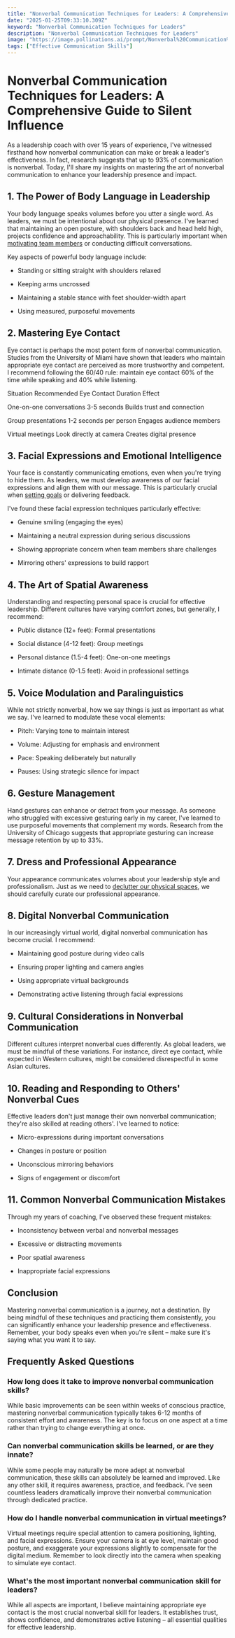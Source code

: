 ```yaml
---
title: "Nonverbal Communication Techniques for Leaders: A Comprehensive Guide to Silent Influence"
date: "2025-01-25T09:33:10.309Z"
keyword: "Nonverbal Communication Techniques for Leaders"
description: "Nonverbal Communication Techniques for Leaders"
image: "https://image.pollinations.ai/prompt/Nonverbal%20Communication%20Techniques%20for%20Leaders%2C%20realistic%20photo%2C%20high%20quality%2C%204k?width=1024&height=1024&nologo=true"
tags: ["Effective Communication Skills"]
---
```



# Nonverbal Communication Techniques for Leaders: A Comprehensive Guide to Silent Influence


As a leadership coach with over 15 years of experience, I've witnessed firsthand how nonverbal communication can make or break a leader's effectiveness. In fact, research suggests that up to 93% of communication is nonverbal. Today, I'll share my insights on mastering the art of nonverbal communication to enhance your leadership presence and impact.



## 1. The Power of Body Language in Leadership


Your body language speaks volumes before you utter a single word. As leaders, we must be intentional about our physical presence. I've learned that maintaining an open posture, with shoulders back and head held high, projects confidence and approachability. This is particularly important when [motivating team members](https://productivityprospect.com/blog/effective-motivation-techniques-for-personal-growth/) or conducting difficult conversations.



Key aspects of powerful body language include:



- Standing or sitting straight with shoulders relaxed

- Keeping arms uncrossed

- Maintaining a stable stance with feet shoulder-width apart

- Using measured, purposeful movements



## 2. Mastering Eye Contact


Eye contact is perhaps the most potent form of nonverbal communication. Studies from the University of Miami have shown that leaders who maintain appropriate eye contact are perceived as more trustworthy and competent. I recommend following the 60/40 rule: maintain eye contact 60% of the time while speaking and 40% while listening.





Situation
Recommended Eye Contact Duration
Effect


One-on-one conversations
3-5 seconds
Builds trust and connection


Group presentations
1-2 seconds per person
Engages audience members


Virtual meetings
Look directly at camera
Creates digital presence





## 3. Facial Expressions and Emotional Intelligence


Your face is constantly communicating emotions, even when you're trying to hide them. As leaders, we must develop awareness of our facial expressions and align them with our message. This is particularly crucial when [setting goals](https://productivityprospect.com/blog/effective-goal-setting-techniques-for-personal-development/) or delivering feedback.



I've found these facial expression techniques particularly effective:



- Genuine smiling (engaging the eyes)

- Maintaining a neutral expression during serious discussions

- Showing appropriate concern when team members share challenges

- Mirroring others' expressions to build rapport



## 4. The Art of Spatial Awareness


Understanding and respecting personal space is crucial for effective leadership. Different cultures have varying comfort zones, but generally, I recommend:




- Public distance (12+ feet): Formal presentations

- Social distance (4-12 feet): Group meetings

- Personal distance (1.5-4 feet): One-on-one meetings

- Intimate distance (0-1.5 feet): Avoid in professional settings



## 5. Voice Modulation and Paralinguistics


While not strictly nonverbal, how we say things is just as important as what we say. I've learned to modulate these vocal elements:




- Pitch: Varying tone to maintain interest

- Volume: Adjusting for emphasis and environment

- Pace: Speaking deliberately but naturally

- Pauses: Using strategic silence for impact



## 6. Gesture Management


Hand gestures can enhance or detract from your message. As someone who struggled with excessive gesturing early in my career, I've learned to use purposeful movements that complement my words. Research from the University of Chicago suggests that appropriate gesturing can increase message retention by up to 33%.



## 7. Dress and Professional Appearance


Your appearance communicates volumes about your leadership style and professionalism. Just as we need to [declutter our physical spaces](https://productivityprospect.com/blog/decluttering-techniques-for-people-with-adhd/), we should carefully curate our professional appearance.



## 8. Digital Nonverbal Communication


In our increasingly virtual world, digital nonverbal communication has become crucial. I recommend:




- Maintaining good posture during video calls

- Ensuring proper lighting and camera angles

- Using appropriate virtual backgrounds

- Demonstrating active listening through facial expressions



## 9. Cultural Considerations in Nonverbal Communication


Different cultures interpret nonverbal cues differently. As global leaders, we must be mindful of these variations. For instance, direct eye contact, while expected in Western cultures, might be considered disrespectful in some Asian cultures.



## 10. Reading and Responding to Others' Nonverbal Cues


Effective leaders don't just manage their own nonverbal communication; they're also skilled at reading others'. I've learned to notice:




- Micro-expressions during important conversations

- Changes in posture or position

- Unconscious mirroring behaviors

- Signs of engagement or discomfort



## 11. Common Nonverbal Communication Mistakes


Through my years of coaching, I've observed these frequent mistakes:




- Inconsistency between verbal and nonverbal messages

- Excessive or distracting movements

- Poor spatial awareness

- Inappropriate facial expressions



## Conclusion


Mastering nonverbal communication is a journey, not a destination. By being mindful of these techniques and practicing them consistently, you can significantly enhance your leadership presence and effectiveness. Remember, your body speaks even when you're silent – make sure it's saying what you want it to say.



## Frequently Asked Questions


### How long does it take to improve nonverbal communication skills?

While basic improvements can be seen within weeks of conscious practice, mastering nonverbal communication typically takes 6-12 months of consistent effort and awareness. The key is to focus on one aspect at a time rather than trying to change everything at once.



### Can nonverbal communication skills be learned, or are they innate?

While some people may naturally be more adept at nonverbal communication, these skills can absolutely be learned and improved. Like any other skill, it requires awareness, practice, and feedback. I've seen countless leaders dramatically improve their nonverbal communication through dedicated practice.



### How do I handle nonverbal communication in virtual meetings?

Virtual meetings require special attention to camera positioning, lighting, and facial expressions. Ensure your camera is at eye level, maintain good posture, and exaggerate your expressions slightly to compensate for the digital medium. Remember to look directly into the camera when speaking to simulate eye contact.



### What's the most important nonverbal communication skill for leaders?

While all aspects are important, I believe maintaining appropriate eye contact is the most crucial nonverbal skill for leaders. It establishes trust, shows confidence, and demonstrates active listening – all essential qualities for effective leadership.



